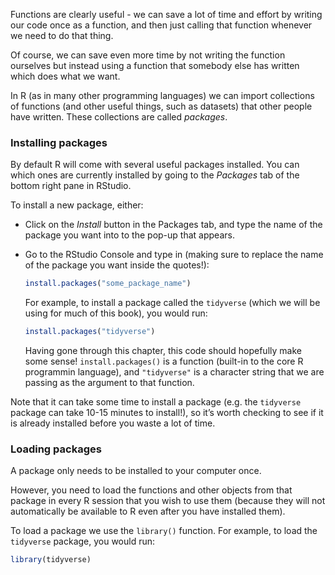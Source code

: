 Functions are clearly useful - we can save a lot of time and effort by writing our code once as a function, and then just calling that function whenever we need to do that thing.

Of course, we can save even more time by not writing the function ourselves but instead using a function that somebody else has written which does what we want.

In R (as in many other programming languages) we can import collections of functions (and other useful things, such as datasets) that other people have written. These collections are called *packages*.

### Installing packages

By default R will come with several useful packages installed. You can which ones are currently installed by going to the *Packages* tab of the bottom right pane in RStudio.

To install a new package, either:

* Click on the *Install* button in the Packages tab, and type the name of the package you want into to the pop-up that appears.

* Go to the RStudio Console and type in (making sure to replace the name of the package you want inside the quotes!):

    ```r
    install.packages("some_package_name")
    ```
    
    For example, to install a package called the `tidyverse` (which we will be using for much of this book), you would run:

    ```r
    install.packages("tidyverse")
    ```
    
    Having gone through this chapter, this code should hopefully make some sense! `install.packages()` is a function (built-in to the core R programmin language), and `"tidyverse"` is a character string that we are passing as the argument to that function.
    
Note that it can take some time to install a package (e.g. the `tidyverse` package can take 10-15 minutes to install!), so it's worth checking to see if it is already installed before you waste a lot of time.

### Loading packages

A package only needs to be installed to your computer once.

However, you need to load the functions and other objects from that package in every R session that you wish to use them (because they will not automatically be available to R even after you have installed them).

To load a package we use the `library()` function. For example, to load the `tidyverse` package, you would run:

```r
library(tidyverse)
```
